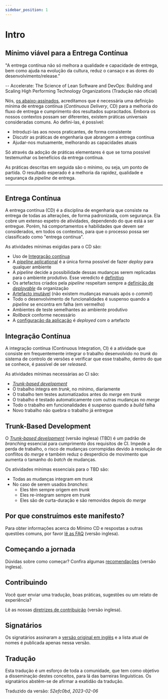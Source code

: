 ```yaml
---
sidebar_position: 1
---
```


# Intro

## Mínimo viável para a Entrega Contínua

"A entrega contínua não só melhora a qualidade e capacidade de entrega, bem como ajuda na evolução da cultura, reduz o cansaço e as dores do desenvolvimento/release."

-- Accelerate: The Science of Lean Software and DevOps: Building and Scaling High Performing Technology Organizations (Tradução não oficial)

Nós, [os abaixo-assinados](..//docs/minimumcd#signatories), acreditamos que é necessária uma definição mínima de entrega contínua (_Continuous Delivery_, CD) para a melhoria do fluxo de entrega e cumprimento dos resultados supracitados. Embora os nossos contextos possam ser diferentes, existem práticas universais consideradas comuns. Ao defini-las, é possível:

- Introduzi-las aos novos praticantes, de forma consistente
- Discutir as práticas de engenharia que abrangem a entrega contínua
- Ajudar-nos mutuamente, melhorando as capacidades atuais

Só através da adoção de práticas elementares é que se torna possível testemunhar os benefícios da entrega contínua.

As práticas descritas em seguida são o mínimo, ou seja, um ponto de partida. O resultado esperado é a melhoria da rapidez, qualidade e segurança da _pipeline_ de entrega.

---

## Entrega Contínua

A entrega contínua (CD) é a disciplina de engenharia que consiste na entrega de todas as alterações, de forma padronizada, com segurança. Ela cobre um extenso espetro de atividades, dependendo do que está a ser entregue. Porém, há comportamentos e habilidades que devem ser considerados, em todos os contextos, para que o processo possa ser classificado como "entrega contínua".

As atividades mínimas exigidas para o CD são:

- Uso de [Integração contínua](#integração-contínua)
- A [_pipeline_ aplicational](https://www.informit.com/articles/article.aspx?p=1621865&seqNum=2#:~:text=%EE%94%80Buy-,What%20Is%20a%20Deployment%20Pipeline%3F,-At%20an%20abstract) é a única forma possível de fazer _deploy_ para qualquer ambiente
- A _pipeline_ decide a possibilidade dessas mudanças serem replicadas para o ambiente produtivo. Esse veredicto é [definitivo](/docs/faq/#why-should-the-pipeline-be-definitive-for-deploy)
- Os artefactos criados pela _pipeline_ respeitam sempre a [definição de _deployable_](/docs/faq/#what-do-we-mean-by-definition-of-deployable) da organização
- [Artefacto imutável](..//docs/minimumcd/immutable/) (não existem mudanças manuais após o _commit_)
- Todo o desenvolvimento de funcionalidades é suspenso quando a _pipeline_ se encontra em falha (em vermelho)
- Ambientes de teste semelhantes ao ambiente produtivo
- _Rollback_ conforme necessário
- A [configuração da aplicação](/docs/faq/#what-is-application-configuration) é _deployed_ com o artefacto

## Integração Contínua

A integração contínua (Continuous Integration, CI) é a atividade que consiste em frequentemente integrar o trabalho desenvolvido no _trunk_ do sistema de controlo de versões e verificar que esse trabalho, dentro do que se conhece, é passível de ser _released_.

As atividades mínimas necessárias ao CI são:

- [_Trunk-based development_](#trunk-based-development)
- O trabalho integra em _trunk_, no mínimo, diariamente
- O trabalho tem testes automatizados antes do _merge_ em _trunk_
- O trabalho é testado automaticamente com outras mudanças no _merge_
- Todo o trabalho em funcionalidades é suspenso quando a _build_ falha
- Novo trabalho não quebra o trabalho já entregue

## Trunk-Based Development

O [_Trunk-based development_](..//docs/minimumcd/tbd) (versão inglesa) (TBD) é um padrão de _branching_ essencial para cumprimento dos requisitos de CI. Impede a perda de trabalho, o risco de mudanças corrompidas devido à resolução de conflitos do _merge_ e também reduz o desperdício de movimento que aumenta o tamanho do _batch_ de mudanças.

Os atividades mínimas essenciais para o TBD são:

- Todas as mudanças integram em _trunk_
- No caso de serem usados _branches_:
  - Eles têm sempre origem em _trunk_
  - Eles re-integram sempre em _trunk_
  - Eles são de curta-duração e são removidos depois do _merge_

## Por que construímos este manifesto?

Para obter informações acerca do Mínimo CD e respostas a outras questões comuns, por favor [lê as FAQ](/docs/faq) (versão inglesa).

## Começando a jornada

Dúvidas sobre como começar? Confira algumas [recomendações](/docs/journey) (versão inglesa).

## Contribuindo

Você quer enviar uma tradução, boas práticas, sugestões ou um relato de experiência?

Lê as nossas [diretrizes de contribuição](https://github.com/Minimum-CD/cd-manifesto/blob/master/CONTRIBUTING.md) (versão inglesa).

## Signatários

Os signatários assinaram a [versão original em inglês](..//docs/minimumcd#signatories) e a lista atual de nomes é publicada apenas nessa versão.

## Tradução

Esta tradução é um esforço de toda a comunidade, que tem como objetivo a disseminação destes conceitos, para lá das barreiras linguísticas. Os signatários abstêm-se de afirmar a exatidão da tradução.

Traduzido da versão: _52efc0bd_, _2023-02-06_
